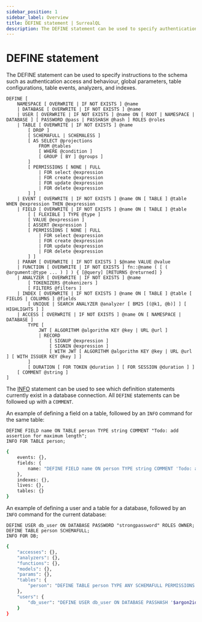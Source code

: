```yaml
---
sidebar_position: 1
sidebar_label: Overview
title: DEFINE statement | SurrealQL
description: The DEFINE statement can be used to specify authentication access and behaviour, global parameters, table configurations, table events, schema definitions, and indexes.
---
```


# DEFINE statement

The DEFINE statement can be used to specify instructions to the schema such as  authentication access and behaviour, global parameters, table configurations, table events, analyzers, and indexes.

```surql title="SurrealQL Syntax"
DEFINE [
	NAMESPACE [ OVERWRITE | IF NOT EXISTS ] @name
	| DATABASE [ OVERWRITE | IF NOT EXISTS ] @name
	| USER [ OVERWRITE | IF NOT EXISTS ] @name ON [ ROOT | NAMESPACE | DATABASE ] [ PASSWORD @pass | PASSHASH @hash ] ROLES @roles
	| TABLE [ OVERWRITE | IF NOT EXISTS ] @name
		[ DROP ]
		[ SCHEMAFULL | SCHEMALESS ]
		[ AS SELECT @projections
			FROM @tables
			[ WHERE @condition ]
			[ GROUP [ BY ] @groups ]
		]
		[ PERMISSIONS [ NONE | FULL
			| FOR select @expression
			| FOR create @expression
			| FOR update @expression
			| FOR delete @expression
		] ]
	| EVENT [ OVERWRITE | IF NOT EXISTS ] @name ON [ TABLE ] @table WHEN @expression THEN @expression
	| FIELD [ OVERWRITE | IF NOT EXISTS ] @name ON [ TABLE ] @table
		[ [ FLEXIBLE ] TYPE @type ]
		[ VALUE @expression ]
		[ ASSERT @expression ]
		[ PERMISSIONS [ NONE | FULL
			| FOR select @expression
			| FOR create @expression
			| FOR update @expression
			| FOR delete @expression
		] ]
	| PARAM [ OVERWRITE | IF NOT EXISTS ] $@name VALUE @value
	| FUNCTION [ OVERWRITE | IF NOT EXISTS ] fn::@name ( [ ( @argument:@type ... ) ] ) { [@query] [RETURNS @returned] }
	| ANALYZER [ OVERWRITE | IF NOT EXISTS ] @name
		[ TOKENIZERS @tokenizers ]
		[ FILTERS @filters ]
	| INDEX [ OVERWRITE | IF NOT EXISTS ] @name ON [ TABLE ] @table [ FIELDS | COLUMNS ] @fields
		[ UNIQUE | SEARCH ANALYZER @analyzer [ BM25 [(@k1, @b)] ] [ HIGHLIGHTS ] ]
	| ACCESS [ OVERWRITE | IF NOT EXISTS ] @name ON [ NAMESPACE | DATABASE ]
		TYPE [
			JWT [ ALGORITHM @algorithm KEY @key | URL @url ]
			| RECORD
				[ SIGNUP @expression ]
				[ SIGNIN @expression ]
				[ WITH JWT [ ALGORITHM @algorithm KEY @key | URL @url ] [ WITH ISSUER KEY @key ] ]
		]
		[ DURATION [ FOR TOKEN @duration ] [ FOR SESSION @duration ] ]
    [ COMMENT @string ]
]
```

The [INFO](/docs/surrealdb/surrealql/statements/info) statement can be used to see which definition statements currently exist in a database connection. All `DEFINE` statements can be followed up with a `COMMENT`.

An example of defining a field on a table, followed by an `INFO` command for the same table:

```surql
DEFINE FIELD name ON TABLE person TYPE string COMMENT "Todo: add assertion for maximum length";
INFO FOR TABLE person;
```

```bash output="Response"
{
	events: {},
	fields: {
		name: "DEFINE FIELD name ON person TYPE string COMMENT 'Todo: add assertion for maximum length' PERMISSIONS FULL"
	},
	indexes: {},
	lives: {},
	tables: {}
}
```

An example of defining a user and a table for a database, followed by an `INFO` command for the current database:

```surql
DEFINE USER db_user ON DATABASE PASSWORD "strongpassword" ROLES OWNER;
DEFINE TABLE person SCHEMAFULL;
INFO FOR DB;
```

```bash output="Response"
{
    "accesses": {},
    "analyzers": {},
    "functions": {},
    "models": {},
    "params": {},
    "tables": {
        "person": "DEFINE TABLE person TYPE ANY SCHEMAFULL PERMISSIONS NONE"
    },
    "users": {
        "db_user": "DEFINE USER db_user ON DATABASE PASSHASH '$argon2id$v=19$m=19456,t=2,p=1$P5nVYXOMvk6rEz67kjL5Dg$0T/XNmgIaB+lK0IPspg1l8LruzNK96jd/PvktRCB/ww' ROLES OWNER"
    }
}
```
